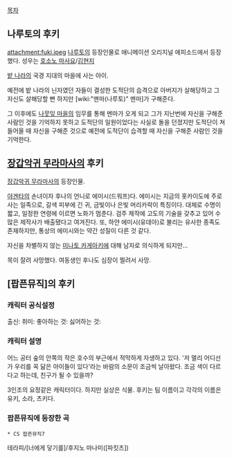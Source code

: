 [[목차]]

== 나루토의 후키 ==

attachment:fuki.jpeg
[[나루토]]의 등장인물로 애니메이션 오리지널 에피소드에서 등장했다. 성우는 [[호소노 마사요]]/[[김현지]]

[[밭 나라]]의 국경 지대의 마을에 사는 아이.

예전에 밭 나라의 닌자였던 자들이 결성한 도적단의 습격으로 아버지가 살해당하고 그 자신도 살해당할 뻔 하지만 [wiki:"멘마(나루토)" 멘마]가 구해준다.

그 이후에도 [[나뭇잎 마을]]의 임무를 통해 멘마가 오게 되고 그가 지난번에 자신을 구해준 사람인 것을 기억하지 못하고 도적단의 일원이었다는 사실로 돌을 던졌지만 도적단이 쳐들어올 때 자신을 구해준 것으로 예전에 도적단이 습격할 때 자신을 구해준 사람인 것을 기억한다.

== [[장갑악귀 무라마사]]의 후키 ==

[[장갑악귀 무라마사]]의 등장인물.

[[야겐타]]의 손녀이자 후나의 언니로 에미시(드워프)다. 에미시는 지금의 홋카이도에 주로 사는 일족으로, 갈색 피부에 긴 귀, 금빛이나 은빛 머리카락이 특징이다. 대체로 수명이 짧고, 일정한 연령에 이르면 노화가 멈춘다. 검주 제작에 고도의 기술을 갖추고 있어 수많은 제작사가 배출됐다고 여겨진다. 또, 하얀 에미시(유데아)로 불리는 유사한 종족도 존재하지만, 통상의 에미시와는 약간 성질이 다른 것 같다. 

자신을 차별하지 않는 [[미나토 카게아키]]에 대해 남자로 의식하게 되지만...

목이 잘려 사망했다. 여동생인 후나도 심장이 찔려서 사망.

== [팝픈뮤직]의 후키 ==
=== 캐릭터 공식설정 ===
출신: 
취미: 
좋아하는 것: 
싫어하는 것: 

=== 캐릭터 설명 ===


어느 공터 숲의 안쪽의 작은 호수의 부근에서 적막하게 자생하고 있다. '저 멀리 어디선가 우리를 꼭 닮은 아이들이 있다'라는 바람의 소문이 조금씩 날아왔다. 조금 색이 다르다고 하는데, 친구가 될 수 있을까?

3인조의 요정같은 캐릭터이다. 하지만 실상은 식물. 후키는 팀 이름이고 각각의 이름은 유키, 소라, 츠키다.

=== 팝픈뮤직에 등장한 곡 ===
 * CS 팝픈뮤직7
테라피/[너에게 닿기를]/후지노 마나미([파킷츠])
